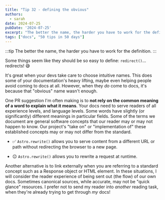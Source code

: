 ```yaml
---
title: "Tip 32 - defining the obvious"
authors:
  - sarah
date: 2024-07-25
pubDate: '2024-07-25'
excerpt: "The better the name, the harder you have to work for the definition."
tags: ["docs", "50 tips in 50 days"]
---
```


:::tip
The better the name, the harder you have to work for the definition.
:::

Some things seem like they should be so easy to define: `redirect()`... redirects! 😅

It's great when your devs take care to choose intuitive names. This does some of your documentation's heavy lifting, maybe even helping people avoid coming to docs at all. However, when they *do* come to docs, it's because that "obvious" name wasn't enough.

One PR suggestion I'm often making is to **not rely on the common meaning of a word to explain what it means**. Your docs need to serve readers of all experience levels, and language levels. Some words have slightly (or significantly) different meanings in particular fields. Some of the terms we document are general software concepts that our reader may or may not happen to know. Our project's "take on" or "implementation of" these established concepts may or may not differ from the standard.

- ✅ `Astro.rewrite()` allows you to serve content from a different URL or path without redirecting the browser to a new page. 

- 😐 `Astro.rewrite()` allows you to rewrite a request at runtime.

Another alternative is to link externally when you are referring to a standard concept such as a Response object or HTML element. In these situations, I will consider the reader experience of being sent out (the flow) of our own docs. Sometimes canonical sources, while accurate, may not be "quick glance" resources. I prefer not to send my reader into *another* reading task, when they're already trying to get through *my* docs!


<LinkCard title="See the whole list of tips!" href="/blog/50-docs-tips-in-50-days" />



